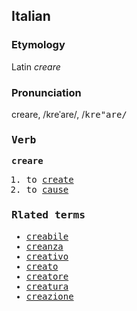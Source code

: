 ==Italian==
===Etymology===
Latin ''creare''
===Pronunciation===
creare, /kreˈare/, /<tt>kre"are/
===Verb===
'''creare'''

# to [[create]]
# to [[cause]]

===Rlated terms===
*[[creabile]]
*[[creanza]]
*[[creativo]]
*[[creato]]
*[[creatore]]
*[[creatura]]
*[[creazione]]